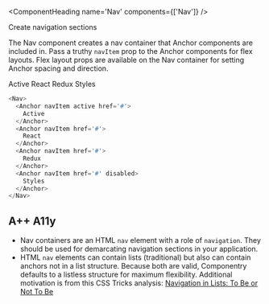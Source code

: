 <ComponentHeading name='Nav' components={['Nav']} />

<Text variant='lead'>Create navigation sections</Text>

The Nav component creates a nav container that Anchor components are included in. Pass a
truthy `navItem` prop to the Anchor components for flex layouts. Flex layout props are
available on the Nav container for setting Anchor spacing and direction.

<Nav>
  <Anchor navItem active href='#'>
    Active
  </Anchor>
  <Anchor navItem href='#'>
    React
  </Anchor>
  <Anchor navItem href='#'>
    Redux
  </Anchor>
  <Anchor navItem href='#' disabled>
    Styles
  </Anchor>
</Nav>

```javascript
<Nav>
  <Anchor navItem active href='#'>
    Active
  </Anchor>
  <Anchor navItem href='#'>
    React
  </Anchor>
  <Anchor navItem href='#'>
    Redux
  </Anchor>
  <Anchor navItem href='#' disabled>
    Styles
  </Anchor>
</Nav>
```

## A++ A11y

- Nav containers are an HTML `nav` element with a role of `navigation`. They should be
  used for demarcating navigation sections in your application.
- HTML `nav` elements can contain lists (traditional) but also can contain anchors not in
  a list structure. Because both are valid, Componentry defaults to a listless structure
  for maximum flexibility. Additional motivation is from this CSS Tricks analysis:
  [Navigation in Lists: To Be or Not To Be](https://css-tricks.com/navigation-in-lists-to-be-or-not-to-be/)
